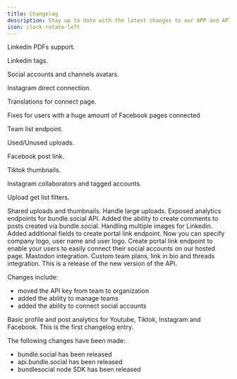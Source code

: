 ```yaml
---
title: Changelog
description: Stay up to date with the latest changes to our APP and API.
icon: clock-rotate-left
---
```

<Update label="2025-10-23">
Linkedin PDFs support.

Linkedin tags.

Social accounts and channels avatars.
</Update>

<Update label="2025-09-30">
Instagram direct connection.

Translations for connect page.

Fixes for users with a huge amount of Facebook pages connected
</Update>

<Update label="2025-07-26">
Team list endpoint.

Used/Unused uploads.
</Update>

<Update label="2025-06-27">
Facebook post link.

Tiktok thumbnails.

Instagram collaborators and tagged accounts.

Upload get list filters.
</Update>

<Update label="2025-06-02">
Shared uploads and thumbnails.
</Update>

<Update label="2025-05-30">
Handle large uploads.
</Update>

<Update label="2025-05-01">
Exposed analytics endpoints for bundle.social API.
</Update>

<Update label="2025-04-30">
Added the ability to create comments to posts created via bundle.social.
</Update>

<Update label="2025-03-07">
Handling multiple images for Linkedin.
</Update>

<Update label="2025-02-07">
Added additional fields to create portal link endpoint. Now you can specify company logo, user name and user logo.
</Update>

<Update label="2025-02-01">
Create portal link endpoint to enable your users to easily connect their social accounts on our hosted page.
</Update>

<Update label="2024-11-25">
Mastodon integration.
</Update>

<Update label="2024-11-20">
Custom team plans, link in bio and threads integration.
</Update>

<Update label="2024-09-22">
This is a release of the new version of the API.

Changes include:
- moved the API key from team to organization
- added the ability to manage teams
- added the ability to connect social accounts
</Update>

<Update label="2024-08-07">
Basic profile and post analytics for Youtube, Tiktok, Instagram and Facebook.
</Update>

<Update label="2024-07-18">
This is the first changelog entry.

The following changes have been made:
- bundle.social has been released
- api.bundle.social has been released
- bundlesocial node SDK has been released
</Update>
